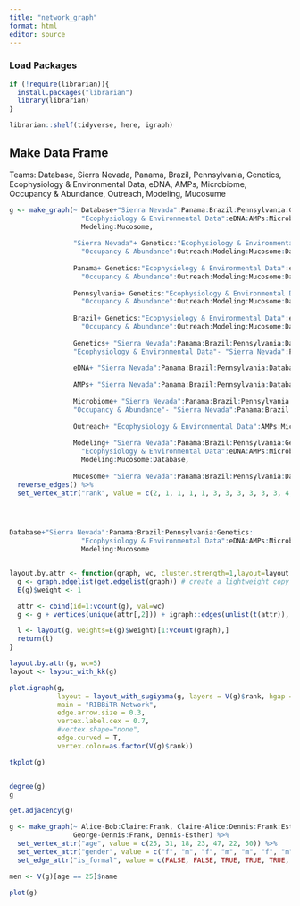 ```yaml
---
title: "network_graph"
format: html
editor: source
---
```


### Load Packages
```r
if (!require(librarian)){
  install.packages("librarian")
  library(librarian)
}

librarian::shelf(tidyverse, here, igraph)
```

## Make Data Frame
Teams: Database, Sierra Nevada, Panama, Brazil, Pennsylvania, Genetics, Ecophysiology & Environmental Data, 
eDNA, AMPs, Microbiome, Occupancy & Abundance, Outreach, Modeling, Mucosume
```r

g <- make_graph(~ Database+"Sierra Nevada":Panama:Brazil:Pennsylvania:Genetics:
                  "Ecophysiology & Environmental Data":eDNA:AMPs:Microbiome:"Occupancy & Abundance":Outreach:
                  Modeling:Mucosome,
                
                "Sierra Nevada"+ Genetics:"Ecophysiology & Environmental Data":eDNA:AMPs:Microbiome:
                  "Occupancy & Abundance":Outreach:Modeling:Mucosome:Database,
                
                Panama+ Genetics:"Ecophysiology & Environmental Data":eDNA:AMPs:Microbiome:
                  "Occupancy & Abundance":Outreach:Modeling:Mucosome:Database,
                
                Pennsylvania+ Genetics:"Ecophysiology & Environmental Data":eDNA:AMPs:Microbiome:
                  "Occupancy & Abundance":Outreach:Modeling:Mucosome:Database,
                
                Brazil+ Genetics:"Ecophysiology & Environmental Data":eDNA:AMPs:Microbiome:
                  "Occupancy & Abundance":Outreach:Modeling:Mucosome:Database,
                
                Genetics+ "Sierra Nevada":Panama:Brazil:Pennsylvania:Database,
                "Ecophysiology & Environmental Data"- "Sierra Nevada":Panama:Brazil:Pennsylvania:Database,
                
                eDNA+ "Sierra Nevada":Panama:Brazil:Pennsylvania:Database,
                
                AMPs+ "Sierra Nevada":Panama:Brazil:Pennsylvania:Database,
                
                Microbiome+ "Sierra Nevada":Panama:Brazil:Pennsylvania:Database,
                "Occupancy & Abundance"- "Sierra Nevada":Panama:Brazil:Pennsylvania:Database,
                
                Outreach+ "Ecophysiology & Environmental Data":AMPs:Microbiome:Mucosome:Database,
                
                Modeling+ "Sierra Nevada":Panama:Brazil:Pennsylvania:Genetics:
                  "Ecophysiology & Environmental Data":eDNA:AMPs:Microbiome:"Occupancy & Abundance":
                  Modeling:Mucosome:Database,
                
                Mucosome+ "Sierra Nevada":Panama:Brazil:Pennsylvania:Database) %>% 
  reverse_edges() %>% 
  set_vertex_attr("rank", value = c(2, 1, 1, 1, 1, 3, 3, 3, 3, 3, 3, 4, 4, 3))




Database+"Sierra Nevada":Panama:Brazil:Pennsylvania:Genetics:
                  "Ecophysiology & Environmental Data":eDNA:AMPs:Microbiome:"Occupancy & Abundance":Outreach:
                  Modeling:Mucosome


layout.by.attr <- function(graph, wc, cluster.strength=1,layout=layout.auto) {  
  g <- graph.edgelist(get.edgelist(graph)) # create a lightweight copy of graph w/o the attributes.
  E(g)$weight <- 1

  attr <- cbind(id=1:vcount(g), val=wc)
  g <- g + vertices(unique(attr[,2])) + igraph::edges(unlist(t(attr)), weight=cluster.strength)

  l <- layout(g, weights=E(g)$weight)[1:vcount(graph),]
  return(l)
}

layout.by.attr(g, wc=5)
layout <- layout_with_kk(g)

plot.igraph(g, 
            layout = layout_with_sugiyama(g, layers = V(g)$rank, hgap = 10, vgap = 10), 
            main = "RIBBiTR Network",
            edge.arrow.size = 0.3,
            vertex.label.cex = 0.7, 
            #vertex.shape="none",
            edge.curved = T,
            vertex.color=as.factor(V(g)$rank))

tkplot(g)


degree(g)
g

get.adjacency(g)


```

```r

g <- make_graph(~ Alice-Bob:Claire:Frank, Claire-Alice:Dennis:Frank:Esther,
                George-Dennis:Frank, Dennis-Esther) %>%
  set_vertex_attr("age", value = c(25, 31, 18, 23, 47, 22, 50)) %>%
  set_vertex_attr("gender", value = c("f", "m", "f", "m", "m", "f", "m")) %>%
  set_edge_attr("is_formal", value = c(FALSE, FALSE, TRUE, TRUE, TRUE, FALSE, TRUE, FALSE, FALSE))

men <- V(g)[age == 25]$name

plot(g)
```

